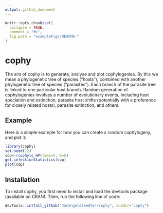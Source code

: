 ```yaml
---
output: github_document
---
```


<!-- README.md is generated from README.Rmd. Please edit that file -->

```r
knitr::opts_chunk$set(
  collapse = TRUE,
  comment = "#>",
  fig.path = "exampleFigs/README-"
)
```

# cophy

The aim of cophy is to generate, analyse and plot cophylogenies. 
By this we mean a phylogenetic tree of species ("hosts"), combined with another phylogenetic tree of species ("parasites"). Each branch of the parasite tree is linked to one particular host branch. Random generation of cophylogenies involves a number of evolutionary events, including host speciation and extinction, parasite host shifts (potentially with a preference for closely related hosts), parasite extinction, and others.

## Example

Here is a simple example for how you can create a random cophylogeny, and plot it:

```r

library(cophy)
set.seed(12)
cop<-rcophylo_HP(tmax=5, K=5)
get_infectionStatistics(cop)
plot(cop)
```

## Installation

To install cophy, you first need to install and load the devtools package (available on CRAN). 
Then, run the following line of code:

```r
devtools::install_github("JanEngelstaedter/cophy", subdir="cophy")
```
